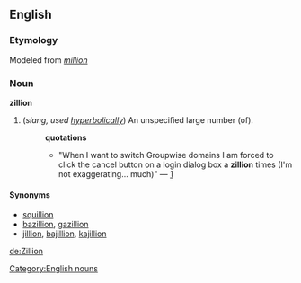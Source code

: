 ==English==
===Etymology===
Modeled from ''[[million]]''

===Noun===
[[Category:English nouns]]
'''zillion'''

#(''slang, used [[hyperbolically]]'') An unspecified large number (of).
#:'''quotations'''
#:*"When I want to switch Groupwise domains I am forced to click the cancel button on a login dialog box a '''zillion''' times (I'm not exaggerating... much)" &mdash; [http://groups-beta.google.com/group/novell.support.collaboration.groupwise6.administration/msg/9f89f1df8784a5a9]

====Synonyms====
*[[squillion]]
*[[bazillion]], [[gazillion]]
*[[jillion]], [[bajillion]], [[kajillion]]

[[de:Zillion]]